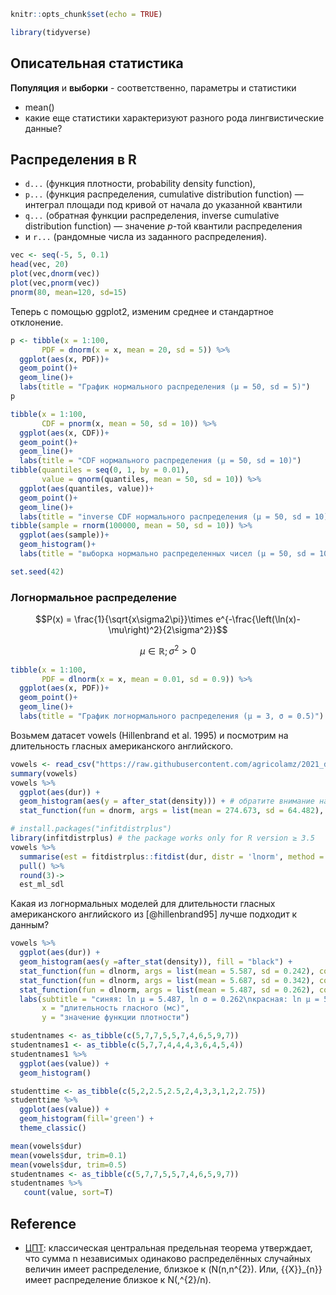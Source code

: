 ```r
knitr::opts_chunk$set(echo = TRUE)
```

```r
library(tidyverse)
```

## Описательная статистика

**Популяция** и **выборки**
- соответственно, параметры и статистики 

* mean()
* какие еще статистики характеризуют разного рода лингвистические данные?

## Распределения в R

* `d...` (функция плотности, probability density function),
* `p...` (функция распределения, cumulative distribution function) --- интеграл площади под кривой от начала до указанной квантили
* `q...` (обратная функции распределения, inverse cumulative distribution function) --- значение *p*-той квантили распределения
* и `r...` (рандомные числа из заданного распределения).

```r
vec <- seq(-5, 5, 0.1)
head(vec, 20)
plot(vec,dnorm(vec))
plot(vec,pnorm(vec))
pnorm(80, mean=120, sd=15)
```
Теперь с помощью ggplot2, изменим среднее и стандартное отклонение. 

```r
p <- tibble(x = 1:100,
       PDF = dnorm(x = x, mean = 20, sd = 5)) %>% 
  ggplot(aes(x, PDF))+
  geom_point()+
  geom_line()+
  labs(title = "График нормального распределения (μ = 50, sd = 5)")
p
```
```r
tibble(x = 1:100,
       CDF = pnorm(x, mean = 50, sd = 10)) %>% 
  ggplot(aes(x, CDF))+
  geom_point()+
  geom_line()+
  labs(title = "CDF нормального распределения (μ = 50, sd = 10)")
tibble(quantiles = seq(0, 1, by = 0.01),
       value = qnorm(quantiles, mean = 50, sd = 10)) %>% 
  ggplot(aes(quantiles, value))+
  geom_point()+
  geom_line()+
  labs(title = "inverse CDF нормального распределения (μ = 50, sd = 10)")
tibble(sample = rnorm(100000, mean = 50, sd = 10)) %>% 
  ggplot(aes(sample))+
  geom_histogram()+
  labs(title = "выборка нормально распределенных чисел (μ = 50, sd = 10)")
```

```r
set.seed(42)
```

### Логнормальное распределение

$$P(x) = \frac{1}{\sqrt{x\sigma2\pi}}\times e^{-\frac{\left(\ln(x)-\mu\right)^2}{2\sigma^2}}$$

$$\mu \in \mathbb{R}; \sigma^2 > 0$$

```r
tibble(x = 1:100,
       PDF = dlnorm(x = x, mean = 0.01, sd = 0.9)) %>% 
  ggplot(aes(x, PDF))+
  geom_point()+
  geom_line()+
  labs(title = "График логнормального распределения (μ = 3, σ = 0.5)")
```
Возьмем датасет vowels (Hillenbrand et al. 1995) и посмотрим на длительность гласных американского английского.

```r
vowels <- read_csv("https://raw.githubusercontent.com/agricolamz/2021_da4l/master/data/phonTools_hillenbrand_1995.csv") 
summary(vowels)
vowels %>% 
  ggplot(aes(dur)) + 
  geom_histogram(aes(y = after_stat(density))) + # обратите внимание на аргумент after_stat(density)
  stat_function(fun = dnorm, args = list(mean = 274.673, sd = 64.482), color = "red")
```  

```r
# install.packages("infitdistrplus")
library(infitdistrplus) # the package works only for R version ≥ 3.5
vowels %>% 
  summarise(est = fitdistrplus::fitdist(dur, distr = 'lnorm', method = 'mle')$estimate) %>% 
  pull() %>% 
  round(3)->
  est_ml_sdl
```

Какая из логнормальных моделей для длительности гласных американского английского из [@hillenbrand95] лучше подходит к данным?

```r
vowels %>% 
  ggplot(aes(dur)) + 
  geom_histogram(aes(y =after_stat(density)), fill = "black") + 
  stat_function(fun = dlnorm, args = list(mean = 5.587, sd = 0.242), color = "red")+
  stat_function(fun = dlnorm, args = list(mean = 5.687, sd = 0.342), color = "darkgreen")+
  stat_function(fun = dlnorm, args = list(mean = 5.487, sd = 0.262), color = "navy")+
  labs(subtitle = "синяя: ln μ = 5.487, ln σ = 0.262\nкрасная: ln μ = 5.687, ln σ = 0.342\nзеленая: ln μ = 5.587, ln σ = 0.242\n",
       x = "длительность гласного (мс)",
       y = "значение функции плотности")

studentnames <- as_tibble(c(5,7,7,5,5,7,4,6,5,9,7))
studentnames1 <- as_tibble(c(5,7,7,4,4,4,3,6,4,5,4))
studentnames1 %>%
  ggplot(aes(value)) +
  geom_histogram()  

studenttime <- as_tibble(c(5,2,2.5,2.5,2,4,3,3,1,2,2.75))
studenttime %>%
  ggplot(aes(value)) +
  geom_histogram(fill='green') +
  theme_classic()

```
```r
mean(vowels$dur)
mean(vowels$dur, trim=0.1)
mean(vowels$dur, trim=0.5)
studentnames <- as_tibble(c(5,7,7,5,5,7,4,6,5,9,7))
studentnames %>%
   count(value, sort=T)
```

## Reference

* [ЦПТ](https://ru.wikipedia.org/wiki/%D0%A6%D0%B5%D0%BD%D1%82%D1%80%D0%B0%D0%BB%D1%8C%D0%BD%D0%B0%D1%8F_%D0%BF%D1%80%D0%B5%D0%B4%D0%B5%D0%BB%D1%8C%D0%BD%D0%B0%D1%8F_%D1%82%D0%B5%D0%BE%D1%80%D0%B5%D0%BC%D0%B0): классическая центральная предельная теорема утверждает, что сумма n независимых одинаково распределённых случайных величин имеет распределение, близкое к (N(n\mu ,n\sigma ^{2}). Или,  {\bar {X}}_{n}} имеет распределение близкое к N(\mu ,\sigma ^{2}/n).